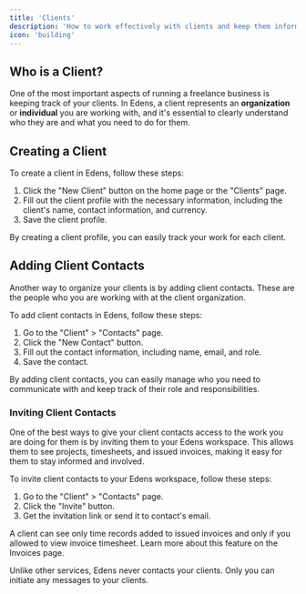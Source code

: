 ```yaml
---
title: 'Clients'
description: 'How to work effectively with clients and keep them informed'
icon: 'building'
---
```


## Who is a Client?

One of the most important aspects of running a freelance business is keeping track of your clients. In Edens, a client represents an <b>organization</b> or <b>individual</b> you are working with, and it's essential to clearly understand who they are and what you need to do for them.

## Creating a Client

To create a client in Edens, follow these steps:

1. Click the "New Client" button on the home page or the "Clients" page.
2. Fill out the client profile with the necessary information, including the client's name, contact information, and currency.
3. Save the client profile.

By creating a client profile, you can easily track your work for each client.


## Adding Client Contacts

Another way to organize your clients is by adding client contacts. These are the people who you are working with at the client organization.

To add client contacts in Edens, follow these steps:

1. Go to the "Client" > "Contacts" page.
2. Click the "New Contact" button.
3. Fill out the contact information, including name, email, and role.
4. Save the contact.

By adding client contacts, you can easily manage who you need to communicate with and keep track of their role and responsibilities.

### Inviting Client Contacts

One of the best ways to give your client contacts access to the work you are doing for them is by inviting them to your Edens workspace.
This allows them to see projects, timesheets, and issued invoices, making it easy for them to stay informed and involved.

To invite client contacts to your Edens workspace, follow these steps:

1. Go to the "Client" > "Contacts" page.
2. Click the "Invite" button.
5. Get the invitation link or send it to contact's email.

A client can see only time records added to issued invoices and only if you allowed to view invoice timesheet.
Learn more about this feature on the Invoices page.

<Info>Unlike other services, Edens never contacts your clients. Only you can initiate any messages to your clients.</Info>
